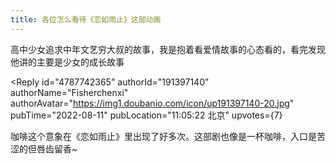 ```yaml
---
title: 各位怎么看待《恋如雨止》这部动画
---
```



<Forum groupName="动画番剧" groupUrl="https://www.douban.com/group/596353/" archivedAt="2025-05-16T15:09:31.801Z">
  <Post
    id="272657587"
    title="各位怎么看待《恋如雨止》这部动画"
    url="https://www.douban.com/group/topic/272657587/?_spm_id=NTcwNzg1NzQ"
    pubTime="01-25"
    highlightUserId="191397140"
  >
高中少女追求中年文艺穷大叔的故事，我是抱着看爱情故事的心态看的，看完发现他讲的主要是少女的成长故事

<Reply
  id="4787742365"
  authorId="191397140"
  authorName="Fisherchenxi"
  authorAvatar="https://img1.doubanio.com/icon/up191397140-20.jpg"
  pubTime="2022-08-11"
  pubLocation="11:05:22 北京"
  upvotes={7}
>
咖啡这个意象在《恋如雨止》里出现了好多次。这部剧也像是一杯咖啡，入口是苦涩的但唇齿留香\~
</Reply>
  </Post>
</Forum>

